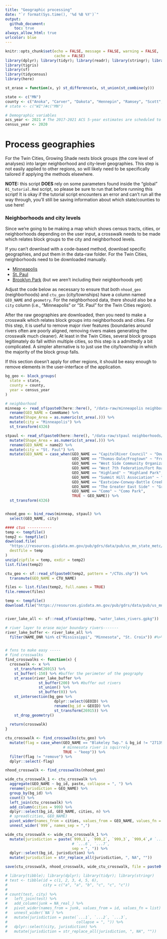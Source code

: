 ```yaml
---
title: "Geographic processing"
date: "`r format(Sys.time(), '%d %B %Y')`"
output: 
  github_document:
    toc: true
always_allow_html: true
urlcolor: blue
---
```


```r
knitr::opts_chunk$set(echo = FALSE, message = FALSE, warning = FALSE,
                      cache = FALSE)
library(dplyr); library(tidyr); library(readr); library(stringr); library(tibble)
library(tigris)
library(sf)
library(tidycensus)
library(here)

st_erase = function(x, y) st_difference(x, st_union(st_combine(y)))

state <- c("MN")
county <- c("Anoka", "Carver", "Dakota", "Hennepin", "Ramsey", "Scott", "Washington") # either type in specific county names, or for all counties within a state assign `county <- NULL`
# state <- c("WI")#c("MN")

# Demographic variables
acs_year <- 2021 # The 2017-2021 ACS 5-year estimates are scheduled to be released on December 8, 2022. So this can be updated with "2021" then.
census_year <- 2020

```

# Process geographies

For the Twin Cities, Growing Shade nests block groups (the core level of analyses) into larger neighborhood and city-level geographies. This step is not easily applied to other regions, so will likely need to be specifically tailored if applying the methods elsewhere. 

**NOTE:** this script **DOES** rely on some parameters found inside the "global" `01_tutorial.Rmd` script, so please be sure to run that before running this script! It is okay if the tutorial script encounters an error and can't run all the way through, you'll still be saving information about which state/counties to use here!

### Neighborhoods and city levels

Since we're going to be making a map which shows census tracts, cities, or neighborhoods depending on the user input, a crosswalk needs to be made which relates block groups to the city and neighborhood levels.

If you can't download with a code-based method, download specific geographies, and put them in the data-raw folder. For the Twin Cities, neighborhoods need to be downloaded manually.

-   [Minneapolis](https://opendata.minneapolismn.gov/datasets/communities/explore?location=44.970861%2C-93.261718%2C12.85)
-   [St. Paul](https://information.stpaul.gov/City-Administration/District-Council-Shapefile-Map/dq4n-yj8b)
-   [Brooklyn Park](https://gis.brooklynpark.org/neighborhoodinfo/) (but we aren't including their neighborhoods yet)

Adjust the code below as necessary to ensure that both `nhood_geo` (neighborhoods) and `ctu_geo` (city/townships) have a column named `GEO_NAME` and `geometry`. For the neighborhood data, there should also be a `city` column (i.e., "Minneapolis" or "St. Paul" for the Twin Cities region).

After the raw geographies are downloaded, then you need to make a crosswalk which relates block groups into neighborhoods and cities. For this step, it is useful to remove major river features (boundaries around rivers often are poorly aligned, removing rivers makes generating the crosswalk much cleaner). At least in the Twin Cities, several block groups legitimately do fall within multiple cities, so this step is a admittedly a bit complicated. A simpler alternative is to just use the city/township in which the majority of the block group falls.

If this section doesn't apply for other regions, it should be easy enough to remove elements in the user-interface of the application.

```r
bg_geo <- block_groups(
  state = state,
  county = county,
  year = census_year
)
```

```r

# neighborhood
minneap <- read_sf(paste0(here::here(), "/data-raw/minneapolis neighborhoods/Minneapolis_Communities.shp")) %>%
  rename(GEO_NAME = CommName) %>%
  mutate(Shape_Area = as.numeric(st_area(.))) %>%
  mutate(city = "Minneapolis") %>% 
  st_transform(4326)

stpaul <- read_sf(paste0(here::here(), "/data-raw/stpaul neighborhoods/geo_export_0c076f52-d6ff-4546-b9fa-bd9980de6e8a.shp")) %>%
  mutate(Shape_Area = as.numeric(st_area(.))) %>%
  rename(GEO_NAME = name2) %>%
  mutate(city = "St. Paul") %>%
  mutate(GEO_NAME = case_when(GEO_NAME == "CapitolRiver Council" ~ "Downtown",
                              GEO_NAME == "Thomas-Dale/Frogtown" ~ "Frogtown",
                              GEO_NAME == "West Side Community Organization" ~ "West Side",
                              GEO_NAME == "West 7th Federation/Fort Road" ~ "West 7th-Fort Road",
                              GEO_NAME == "Highland" ~ "Highland Park",
                              GEO_NAME == "Summit Hill Association" ~ "Summit Hill",
                              GEO_NAME == "Eastview-Conway-Battle Creek-Highwood Hills" ~ "Battle Creek-Conway-Eastview-Highwood Hills",
                              GEO_NAME == "The Greater East Side" ~ "Greater East Side",
                              GEO_NAME == "Como" ~ "Como Park",
                              TRUE ~ GEO_NAME)) %>% 
  st_transform(4326)


nhood_geo <- bind_rows(minneap, stpaul) %>%
  select(GEO_NAME, city)

#### ctus -----------
temp <- tempfile()
temp2 <- tempfile()
download.file(
  "https://resources.gisdata.mn.gov/pub/gdrs/data/pub/us_mn_state_metc/bdry_metro_counties_and_ctus/shp_bdry_metro_counties_and_ctus.zip",
  destfile = temp
)
unzip(zipfile = temp, exdir = temp2)
list.files(temp2)

ctu_geo <- sf::read_sf(paste0(temp2, pattern = "/CTUs.shp")) %>%
  transmute(GEO_NAME = CTU_NAME) 

files <- list.files(temp2, full.names = TRUE)
file.remove(files)

```

```r
temp <- tempfile()
download.file("https://resources.gisdata.mn.gov/pub/gdrs/data/pub/us_mn_state_metc/water_lakes_rivers/gpkg_water_lakes_rivers.zip", destfile = temp)


river_lake_all <- sf::read_sf(unzip(temp, "water_lakes_rivers.gpkg")) 

# river layer to erase major boundary rivers-------
river_lake_buffer <- river_lake_all %>%
  filter(NAME_DNR %in% c("Mississippi", "Minnesota", "St. Croix")) #%>% #these rivers are boundaries


# fxns to make easy -----
# find crosswalks
find_crosswalks <- function(x) {
  crosswalk <- x %>%
    st_transform(26915) %>%
    st_buffer(-150) %>% #buffer the perimeter of the geography
    st_erase(river_lake_buffer %>%
               st_buffer(200) %>% #buffer out rivers
               st_union() %>% 
               st_buffer(0)) %>% 
    st_intersection(bg_geo %>% 
                      dplyr::select(GEOID) %>%
                      rename(bg_id = GEOID) %>%
                      st_transform(26915)) %>%
    st_drop_geometry()
  
  return(crosswalk)
}

ctu_crosswalk <- find_crosswalks(ctu_geo) %>%
  mutate(flag = case_when(GEO_NAME == "Blakeley Twp." & bg_id != "271390813001" ~ "remove",
                          # minnesota river is squirrely
                          TRUE ~ "keep")) %>%
  filter(flag != "remove") %>% 
  dplyr::select(-flag)

nhood_crosswalk <- find_crosswalks(nhood_geo)

wide_ctu_crosswalk_1 <- ctu_crosswalk %>%
  aggregate(GEO_NAME ~ bg_id, paste, collapse = ", ") %>%
  rename(jurisdiction = GEO_NAME) %>% 
  group_by(bg_id) %>%
  count() %>%
  left_join(ctu_crosswalk) %>%
  add_column(cities = 999) %>%
  dplyr::select(bg_id, GEO_NAME, cities, n) %>%
  # spread(cities, GEO_NAME)
  pivot_wider(names_from = cities, values_from = GEO_NAME, values_fn = list) %>% #filter(bg_id == "270030501082") %>% unlist()
  unnest_wider(`999`, names_sep = ",")

wide_ctu_crosswalk <- wide_ctu_crosswalk_1 %>%
  mutate(jurisdiction = paste(`999,1`, `999,2`, `999,3`, `999,4`,# `...5`, 
                              # `...6`, `...7`,
                              sep = ", ")) %>%
  dplyr::select(bg_id, jurisdiction) %>%
  mutate(jurisdiction = str_replace_all(jurisdiction, ", NA", ""))

save(ctu_crosswalk, nhood_crosswalk, wide_ctu_crosswalk, file = paste0(here::here(), "/data-raw/geography_data.rda"))

# library(tibble); library(dplyr); library(tidyr); library(stringr)
# test <- tibble(id = c(1, 2, 3, 4, 5, 6),
#                city = c("a", "a", "b", "c", "c", "c"))
# 
# count(test, city) %>%
#   left_join(test) %>%
#   add_column(junk = NA_real_) %>%
#   pivot_wider(names_from = junk, values_from = id, values_fn = list) %>%
#   unnest_wider(`NA`) %>%
#   mutate(jurisdiction = paste(`...1`, `...2`, `...3`,
#                               collapse = ", ")) %>%
#   dplyr::select(city, jurisdiction) %>%
#   mutate(jurisdiction = str_replace_all(jurisdiction, ", NA", ""))
```
